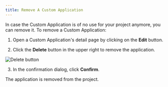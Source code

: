 ```yaml
---
title: Remove A Custom Application
---
```


In case the Custom Application is of no use for your project anymore, you can remove it. To remove a Custom Application:

1. Open a Custom Application's detail page by clicking on the **Edit** button.

2. Click the **Delete** button in the upper right to remove the application.

  ![Delete button](/images/mc-apps-removal.png)

3. In the confirmation dialog, click **Confirm**.

The application is removed from the project.
